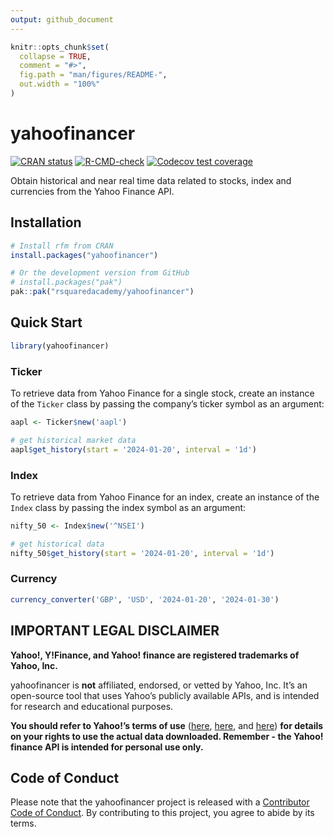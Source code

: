 ```yaml
---
output: github_document
---
```


<!-- README.md is generated from README.Rmd. Please edit that file -->

```r
knitr::opts_chunk$set(
  collapse = TRUE,
  comment = "#>",
  fig.path = "man/figures/README-",
  out.width = "100%"
)
```

# yahoofinancer

<!-- badges: start -->
[![CRAN status](https://www.r-pkg.org/badges/version/yahoofinancer)](https://CRAN.R-project.org/package=yahoofinancer)
[![R-CMD-check](https://github.com/rsquaredacademy/yahoofinancer/actions/workflows/R-CMD-check.yaml/badge.svg)](https://github.com/rsquaredacademy/yahoofinancer/actions/workflows/R-CMD-check.yaml)
[![Codecov test coverage](https://codecov.io/gh/rsquaredacademy/yahoofinancer/branch/master/graph/badge.svg)](https://app.codecov.io/gh/rsquaredacademy/yahoofinancer?branch=master)
<!-- badges: end -->

Obtain historical and near real time data related to stocks, index and currencies from the Yahoo Finance API.

## Installation

```r
# Install rfm from CRAN
install.packages("yahoofinancer")

# Or the development version from GitHub
# install.packages("pak")
pak::pak("rsquaredacademy/yahoofinancer")
```

## Quick Start

```r
library(yahoofinancer)
```


### Ticker

To retrieve data from Yahoo Finance for a single stock, create an instance of the `Ticker` class by passing the company's ticker symbol as an argument:

```r
aapl <- Ticker$new('aapl')

# get historical market data
aapl$get_history(start = '2024-01-20', interval = '1d')
```

### Index 

To retrieve data from Yahoo Finance for an index, create an instance of the `Index` class by passing the index symbol as an argument:

```r
nifty_50 <- Index$new('^NSEI')

# get historical data
nifty_50$get_history(start = '2024-01-20', interval = '1d')
```

### Currency

```r
currency_converter('GBP', 'USD', '2024-01-20', '2024-01-30')
```

## IMPORTANT LEGAL DISCLAIMER 

**Yahoo!, Y!Finance, and Yahoo! finance are registered trademarks of
Yahoo, Inc.**

yahoofinancer is **not** affiliated, endorsed, or vetted by Yahoo, Inc. It's
an open-source tool that uses Yahoo's publicly available APIs, and is
intended for research and educational purposes.

**You should refer to Yahoo!'s terms of use**
([here](https://policies.yahoo.com/us/en/yahoo/terms/product-atos/apiforydn/index.htm),
[here](https://legal.yahoo.com/us/en/yahoo/terms/otos/index.html), and
[here](https://policies.yahoo.com/us/en/yahoo/terms/index.htm)) **for
details on your rights to use the actual data downloaded. Remember - the
Yahoo! finance API is intended for personal use only.**

## Code of Conduct

Please note that the yahoofinancer project is released with a [Contributor Code of Conduct](https://yahoofinancer.rsquaredacademy.com/CODE_OF_CONDUCT.html). By contributing to this project, you agree to abide by its terms.
